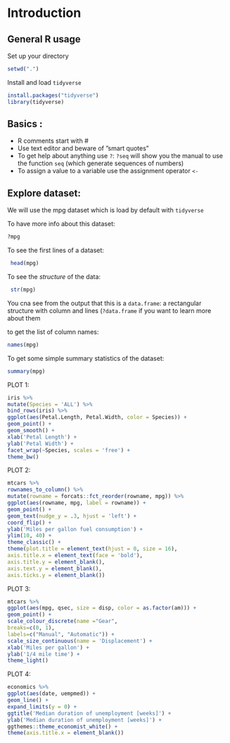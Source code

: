 # Introduction{#intro}

## General R usage

Set up your directory

```r
setwd(".")
```


Install and load `tidyverse`

```r
install.packages("tidyverse")
library(tidyverse)
```
## Basics :

* R comments start with #
* Use text editor and beware of ”smart quotes”
* To get help about anything use `?`: `?seq` will show you the manual to  use the function `seq` (which generate sequences of numbers)
* To assign a value to a variable use the assignment operator `<-`

## Explore dataset:

We will use the mpg dataset which is load by default with `tidyverse`

To have more info about this dataset:
```r
?mpg 
```
To see the first lines of a dataset:
```r
 head(mpg) 
```

To see the _structure_ of the data:
```r
 str(mpg)
```
You cna see from the output that this is a `data.frame`:  a rectangular structure with column and lines (`?data.frame` if you want to learn more about them

to get the list of column names:
```r
names(mpg)
```

To get some simple summary statistics of the dataset:

```r
summary(mpg)
```


PLOT 1:
```r
iris %>%
mutate(Species = 'ALL') %>%
bind_rows(iris) %>%
ggplot(aes(Petal.Length, Petal.Width, color = Species)) +
geom_point() +
geom_smooth() +
xlab('Petal Length') +
ylab('Petal Width') +
facet_wrap(~Species, scales = 'free') +
theme_bw()
```
PLOT 2:
```r

mtcars %>%
rownames_to_column() %>%
mutate(rowname = forcats::fct_reorder(rowname, mpg)) %>%
ggplot(aes(rowname, mpg, label = rowname)) +
geom_point() +
geom_text(nudge_y = .3, hjust = 'left') +
coord_flip() +
ylab('Miles per gallon fuel consumption') +
ylim(10, 40) +
theme_classic() +
theme(plot.title = element_text(hjust = 0, size = 16),
axis.title.x = element_text(face = 'bold'),
axis.title.y = element_blank(),
axis.text.y = element_blank(),
axis.ticks.y = element_blank())
```
PLOT 3:
```r
mtcars %>%
ggplot(aes(mpg, qsec, size = disp, color = as.factor(am))) +
geom_point() +
scale_colour_discrete(name ="Gear",
breaks=c(0, 1),
labels=c("Manual", "Automatic")) +
scale_size_continuous(name = 'Displacement') +
xlab('Miles per gallon') +
ylab('1/4 mile time') +
theme_light()
```
PLOT 4:
```r
economics %>%
ggplot(aes(date, uempmed)) +
geom_line() +
expand_limits(y = 0) +
ggtitle('Median duration of unemployment [weeks]') +
ylab('Median duration of unemployment [weeks]') +
ggthemes::theme_economist_white() +
theme(axis.title.x = element_blank())
```


 

